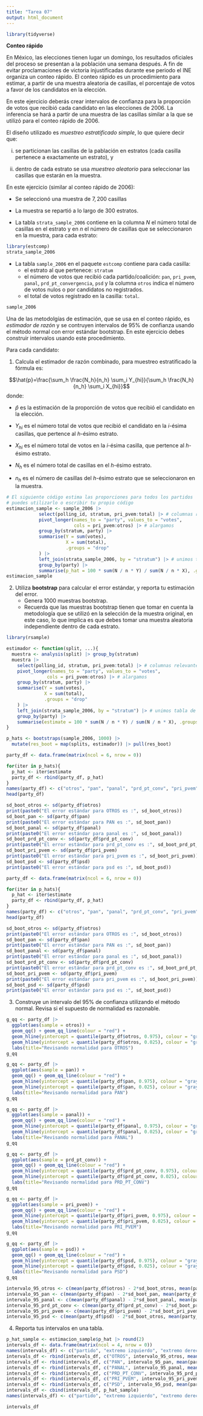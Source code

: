 ```yaml
---
title: "Tarea 07"
output: html_document
---
```


```r
library(tidyverse)
```


**Conteo rápido**

En México, las elecciones tienen lugar un domingo, los resultados oficiales 
del proceso se presentan a la población una semana después. A fin de evitar 
proclamaciones de victoria injustificadas durante ese periodo el INE organiza un 
conteo rápido.
El conteo rápido es un procedimiento para estimar, a partir de una muestra 
aleatoria de casillas, el porcentaje de votos a favor de los candidatos 
en la elección. 

En este ejercicio deberás crear intervalos de confianza para la proporción de
votos que recibió cada candidato en las elecciones de 2006. La inferencia se 
hará a partir de una muestra de las casillas similar a la que se utilizó para el 
conteo rápido de 2006.

El diseño utilizado es *muestreo estratificado simple*, lo que quiere decir que:

i) se particionan las casillas de la pablación en estratos (cada casilla
pertenece a exactamente un estrato), y 

ii) dentro de cada estrato se usa *muestreo aleatorio* para seleccionar las 
casillas que estarán en la muestra. 

En este ejercicio (similar al conteo rápido de 2006):

* Se seleccionó una muestra de $7,200$ casillas

* La muestra se repartió a lo largo de 300 estratos. 

* La tabla `strata_sample_2006` contiene en la columna $N$ el número total de 
casillas en el estrato y en $n$ el número de casillas que se seleccionaron en la 
muestra, para cada estrato:

```r
library(estcomp)
strata_sample_2006
```

* La tabla `sample_2006` en el paquete `estcomp` contiene para cada casilla:
    + el estrato al que pertenece: `stratum`
    + el número de votos que recibió cada partido/coalición: `pan`, `pri_pvem`, 
    `panal`, `prd_pt_convergencia`, `psd` y la columna `otros` indica el 
    número de votos nulos o por candidatos no registrados.
    + el total de votos registrado en la casilla: `total`.

```r
sample_2006
```

Una de las metodolgías de estimación, que se usa en el conteo rápido, es 
*estimador de razón* y se contruyen intervalos de 95% de confianza usando el método normal con error estándar bootstrap. En este ejercicio debes construir intervalos usando este procedimiento.

Para cada candidato:

1. Calcula el estimador de razón combinado, para muestreo estratificado la 
fórmula es:

$$\hat{p}=\frac{\sum_h \frac{N_h}{n_h} \sum_i Y_{hi}}{\sum_h \frac{N_h}{n_h} \sum_i X_{hi}}$$
donde:

* $\hat{p}$ es la estimación de la proporción de votos que recibió el candidato
en la elección.

* $Y_{hi}$ es el número total de votos que recibió el candidato
en la $i$-ésima casillas, que pertence al $h$-ésimo estrato.

* $X_{hi}$ es el número total de votos en la $i$-ésima casilla, que pertence al 
$h$-ésimo estrato. 

* $N_h$ es el número total de casillas en el $h$-ésimo estrato.

* $n_h$ es el número de casillas del $h$-ésimo estrato que se seleccionaron en 
la muestra.

```r
# El siguiente código estima las proporciones para todos los partidos 
# puedes utilizarlo o escribir tu propio código
estimacion_sample <- sample_2006 |> 
            select(polling_id, stratum, pri_pvem:total) |> # columnas relevantes
            pivot_longer(names_to = "party", values_to = "votes", 
                         cols = pri_pvem:otros) |> # alargamos
            group_by(stratum, party) |> 
            summarise(Y = sum(votes), 
                      X = sum(total), 
                      .groups = "drop"
            ) |> 
            left_join(strata_sample_2006, by = "stratum") |> # unimos tabla de pesos
            group_by(party) |> 
            summarise(p_hat = 100 * sum(N / n * Y) / sum(N / n * X), .groups = "drop")
estimacion_sample
```


2. Utiliza **bootstrap** para calcular el error estándar, y reporta tu 
estimación del error.
    + Genera 1000 muestras bootstrap.
    + Recuerda que las muestras bootstrap tienen que tomar en cuenta la 
    metodología que se utilizó en la selección de la muestra original, en este
    caso, lo que implica es que debes tomar una muestra aleatoria independiente
    dentro de cada estrato.

```r
library(rsample)
```

```r
estimador <- function(split, ...){
  muestra <- analysis(split) |> group_by(stratum)
  muestra |> 
    select(polling_id, stratum, pri_pvem:total) |> # columnas relevantes
    pivot_longer(names_to = "party", values_to = "votes", 
               cols = pri_pvem:otros) |> # alargamos
    group_by(stratum, party) |> 
    summarise(Y = sum(votes), 
              X = sum(total), 
              .groups = "drop"
    ) |> 
    left_join(strata_sample_2006, by = "stratum") |> # unimos tabla de pesos
    group_by(party) |> 
    summarise(estimate = 100 * sum(N / n * Y) / sum(N / n * X), .groups = "drop")
}
```

```r
p_hats <- bootstraps(sample_2006, 1000) |> 
  mutate(res_boot = map(splits, estimador)) |> pull(res_boot)
```

```r
party_df <- data.frame(matrix(ncol = 6, nrow = 0))

for(iter in p_hats){
  p_hat <- iter$estimate
  party_df <- rbind(party_df, p_hat)
}
names(party_df) <- c("otros", "pan", "panal", "prd_pt_conv", "pri_pvem", "psd")
head(party_df)
```

```r
sd_boot_otros <- sd(party_df$otros)
print(paste0("El error estándar para OTROS es :", sd_boot_otros))
sd_boot_pan <- sd(party_df$pan)
print(paste0("El error estándar para PAN es :", sd_boot_pan))
sd_boot_panal <- sd(party_df$panal)
print(paste0("El error estándar para panal es :", sd_boot_panal))
sd_boot_prd_pt_conv <- sd(party_df$prd_pt_conv)
print(paste0("El error estándar para prd_pt_conv es :", sd_boot_prd_pt_conv))
sd_boot_pri_pvem <- sd(party_df$pri_pvem)
print(paste0("El error estándar para pri_pvem es :", sd_boot_pri_pvem))
sd_boot_psd <- sd(party_df$psd)
print(paste0("El error estándar para psd es :", sd_boot_psd))
```

```r
party_df <- data.frame(matrix(ncol = 6, nrow = 0))

for(iter in p_hats){
  p_hat <- iter$estimate
  party_df <- rbind(party_df, p_hat)
}
names(party_df) <- c("otros", "pan", "panal", "prd_pt_conv", "pri_pvem", "psd")
head(party_df)
```
```r
sd_boot_otros <- sd(party_df$otros)
print(paste0("El error estándar para OTROS es :", sd_boot_otros))
sd_boot_pan <- sd(party_df$pan)
print(paste0("El error estándar para PAN es :", sd_boot_pan))
sd_boot_panal <- sd(party_df$panal)
print(paste0("El error estándar para panal es :", sd_boot_panal))
sd_boot_prd_pt_conv <- sd(party_df$prd_pt_conv)
print(paste0("El error estándar para prd_pt_conv es :", sd_boot_prd_pt_conv))
sd_boot_pri_pvem <- sd(party_df$pri_pvem)
print(paste0("El error estándar para pri_pvem es :", sd_boot_pri_pvem))
sd_boot_psd <- sd(party_df$psd)
print(paste0("El error estándar para psd es :", sd_boot_psd))
```
3. Construye un intervalo del 95% de confianza utilizando el método normal. Revisa si el supuesto de normalidad es razonable.

```r
g_qq <- party_df |>
  ggplot(aes(sample = otros)) +
  geom_qq() + geom_qq_line(colour = "red") +
  geom_hline(yintercept = quantile(party_df$otros, 0.975), colour = "gray") +
  geom_hline(yintercept = quantile(party_df$otros, 0.025), colour = "gray") +
  labs(title="Revisando normalidad para OTROS")
g_qq
```

```r
g_qq <- party_df |>
  ggplot(aes(sample = pan)) +
  geom_qq() + geom_qq_line(colour = "red") +
  geom_hline(yintercept = quantile(party_df$pan, 0.975), colour = "gray") +
  geom_hline(yintercept = quantile(party_df$pan, 0.025), colour = "gray") +
  labs(title="Revisando normalidad para PAN")
g_qq
```

```r
g_qq <- party_df |>
  ggplot(aes(sample = panal)) +
  geom_qq() + geom_qq_line(colour = "red") +
  geom_hline(yintercept = quantile(party_df$panal, 0.975), colour = "gray") +
  geom_hline(yintercept = quantile(party_df$panal, 0.025), colour = "gray") +
  labs(title="Revisando normalidad para PANAL")
g_qq
```

```r
g_qq <- party_df |>
  ggplot(aes(sample = prd_pt_conv)) +
  geom_qq() + geom_qq_line(colour = "red") +
  geom_hline(yintercept = quantile(party_df$prd_pt_conv, 0.975), colour = "gray") +
  geom_hline(yintercept = quantile(party_df$prd_pt_conv, 0.025), colour = "gray") +
  labs(title="Revisando normalidad para PRD_PT_CONV")
g_qq
```

```r
g_qq <- party_df |>
  ggplot(aes(sample = pri_pvem)) +
  geom_qq() + geom_qq_line(colour = "red") +
  geom_hline(yintercept = quantile(party_df$pri_pvem, 0.975), colour = "gray") +
  geom_hline(yintercept = quantile(party_df$pri_pvem, 0.025), colour = "gray") +
  labs(title="Revisando normalidad para PRI_PVEM")
g_qq
```

```r
g_qq <- party_df |>
  ggplot(aes(sample = psd)) +
  geom_qq() + geom_qq_line(colour = "red") +
  geom_hline(yintercept = quantile(party_df$psd, 0.975), colour = "gray") +
  geom_hline(yintercept = quantile(party_df$psd, 0.025), colour = "gray") +
  labs(title="Revisando normalidad para PSD")
g_qq
```
```r
intervalo_95_otros <- c(mean(party_df$otros) - 2*sd_boot_otros, mean(party_df$otros) + 2*sd_boot_otros) |> round(2)
intervalo_95_pan <- c(mean(party_df$pan) - 2*sd_boot_pan, mean(party_df$pan) + 2*sd_boot_pan) |> round(2)
intervalo_95_panal <- c(mean(party_df$panal) - 2*sd_boot_panal, mean(party_df$panal) + sd_boot_panal) |> round(2)
intervalo_95_prd_pt_conv <- c(mean(party_df$prd_pt_conv) - 2*sd_boot_prd_pt_conv, mean(party_df$prd_pt_conv) + sd_boot_prd_pt_conv) |> round(2)
intervalo_95_pri_pvem <- c(mean(party_df$pri_pvem) - 2*sd_boot_pri_pvem, mean(party_df$pri_pvem) + 2*sd_boot_pri_pvem) |> round(2)
intervalo_95_psd <- c(mean(party_df$psd) - 2*sd_boot_otros, mean(party_df$psd) + sd_boot_psd) |> round(2)
```

4. Reporta tus intervalos en una tabla. 

```r
p_hat_sample <- estimacion_sample$p_hat |> round(2)
intervals_df <- data.frame(matrix(ncol = 4, nrow = 0))
names(intervals_df) <- c("partido", "extremo izquierdo", "extremo derecho", "estimación bootstrap")
intervals_df <- rbind(intervals_df, c("OTROS", intervalo_95_otros, mean(party_df$otros) |> round(2)))
intervals_df <- rbind(intervals_df, c("PAN", intervalo_95_pan, mean(party_df$pan) |> round(2)))
intervals_df <- rbind(intervals_df, c("PANAL", intervalo_95_panal, mean(party_df$panal) |> round(2)))
intervals_df <- rbind(intervals_df, c("PRD_PT_CONV", intervalo_95_prd_pt_conv, mean(party_df$prd_pt_conv) |> round(2)))
intervals_df <- rbind(intervals_df, c("PRI_PVEM", intervalo_95_pri_pvem, mean(party_df$pri_pvem) |> round(2)))
intervals_df <- rbind(intervals_df, c("PSD", intervalo_95_psd, mean(party_df$psd) |> round(2)))
intervals_df <- cbind(intervals_df, p_hat_sample)
names(intervals_df) <- c("partido", "extremo izquierdo", "extremo derecho", "estimación bootstrap", "estimacion sample")
```

```r
intervals_df
```